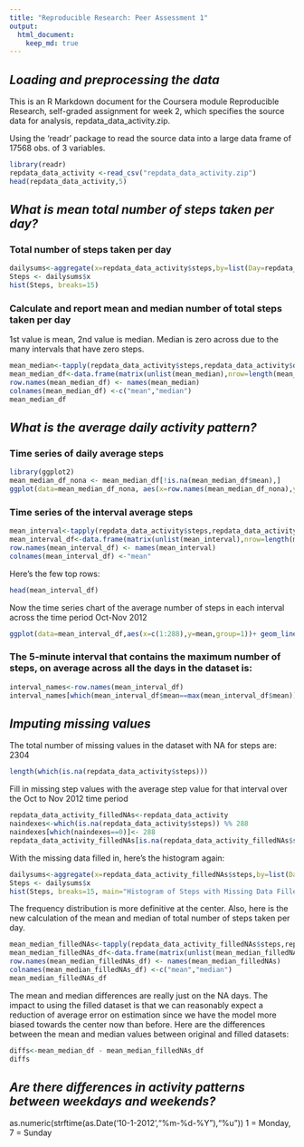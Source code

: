 ```yaml
---
title: "Reproducible Research: Peer Assessment 1"
output: 
  html_document:
    keep_md: true
---
```



## ***Loading and preprocessing the data***

This is an R Markdown document for the Coursera module Reproducible Research, self-graded assignment for week 2, which specifies the source data for analysis, repdata_data_activity.zip.  

Using the 'readr' package to read the source data into a large data frame of 17568 obs. of 3 variables.

```r
library(readr)
repdata_data_activity <-read_csv("repdata_data_activity.zip")
head(repdata_data_activity,5)
```
## ***What is mean total number of steps taken per day?***

### Total number of steps taken per day

```r
dailysums<-aggregate(x=repdata_data_activity$steps,by=list(Day=repdata_data_activity$date), simplify=TRUE, FUN=sum)
Steps <- dailysums$x
hist(Steps, breaks=15)
```

### Calculate and report mean and median number of total steps taken per day
1st value is mean, 2nd value is median.  Median is zero across due to the many intervals that have zero steps.

```r
mean_median<-tapply(repdata_data_activity$steps,repdata_data_activity$date,function(steps){c(mean(steps),median(steps))})
mean_median_df<-data.frame(matrix(unlist(mean_median),nrow=length(mean_median),byrow=T))
row.names(mean_median_df) <- names(mean_median)
colnames(mean_median_df) <-c("mean","median")
mean_median_df
```

## ***What is the average daily activity pattern?***

### Time series of daily average steps
```r
library(ggplot2)
mean_median_df_nona <- mean_median_df[!is.na(mean_median_df$mean),]
ggplot(data=mean_median_df_nona, aes(x=row.names(mean_median_df_nona),y=mean,group=1)) + geom_line(color="gray",size=1) + geom_point() + scale_x_discrete(breaks=c('2012-10-02','2012-10-29','2012-11-29'), labels=c('2012-10-02'='10/2','2012-10-29'='10/29','2012-11-29'='11/29')) + labs(title="Number of Steps, Daily Average October - November 2012", x="dates", y="average") + theme(plot.title = element_text(hjust=.5))
```

### Time series of the interval average steps 
```r
mean_interval<-tapply(repdata_data_activity$steps,repdata_data_activity$interval,function(steps){mean(steps,na.rm=TRUE)})
mean_interval_df<-data.frame(matrix(unlist(mean_interval),nrow=length(mean_interval),byrow=T))
row.names(mean_interval_df) <- names(mean_interval)
colnames(mean_interval_df) <-"mean"
```
Here's the few top rows:
```r
head(mean_interval_df)
```
Now the time series chart of the average number of steps in each interval across the time period Oct-Nov 2012
```r
ggplot(data=mean_interval_df,aes(x=c(1:288),y=mean,group=1))+ geom_line(color="gray",size=1) + geom_point() + scale_x_discrete(breaks=NULL)+labs(title="Number of Steps, Interval Average October - November 2012",x="interval", y="average") + theme(plot.title=element_text(hjust=.5))
```

### The 5-minute interval that contains the maximum number of steps, on average across all the days in the dataset is:
```r
interval_names<-row.names(mean_interval_df)
interval_names[which(mean_interval_df$mean==max(mean_interval_df$mean))]
```
## ***Imputing missing values***

The total number of missing values in the dataset with NA for steps are: 2304
```r
length(which(is.na(repdata_data_activity$steps)))
```
Fill in missing step values with the average step value for that interval over the Oct to Nov 2012 time period

```r
repdata_data_activity_filledNAs<-repdata_data_activity
naindexes<-which(is.na(repdata_data_activity$steps)) %% 288
naindexes[which(naindexes==0)]<- 288
repdata_data_activity_filledNAs[is.na(repdata_data_activity_filledNAs$steps),1] <- mean_interval_df[naindexes,1]
```

With the missing data filled in, here's the histogram again:
```r
dailysums<-aggregate(x=repdata_data_activity_filledNAs$steps,by=list(Day=repdata_data_activity_filledNAs$date), simplify=TRUE, FUN=sum)
Steps <- dailysums$x
hist(Steps, breaks=15, main="Histogram of Steps with Missing Data Filled")
```

The frequency distribution is more definitive at the center. Also, here is the new calculation of the mean and median of total number of steps taken per day.

```r
mean_median_filledNAs<-tapply(repdata_data_activity_filledNAs$steps,repdata_data_activity_filledNAs$date,function(steps){c(mean(steps),median(steps))})
mean_median_filledNAs_df<-data.frame(matrix(unlist(mean_median_filledNAs),nrow=length(mean_median_filledNAs),byrow=T))
row.names(mean_median_filledNAs_df) <- names(mean_median_filledNAs)
colnames(mean_median_filledNAs_df) <-c("mean","median")
mean_median_filledNAs_df
```
The mean and median differences are really just on the NA days. The impact to using the filled dataset is that we can reasonably expect a reduction of average error on estimation since we have the model more biased towards the center now than before. Here are the differences between the mean and median values between original and filled datasets:
```r
diffs<-mean_median_df - mean_median_filledNAs_df
diffs
```
## ***Are there differences in activity patterns between weekdays and weekends?***

as.numeric(strftime(as.Date('10-1-2012',"%m-%d-%Y"),"%u")) 1 = Monday, 7 = Sunday
